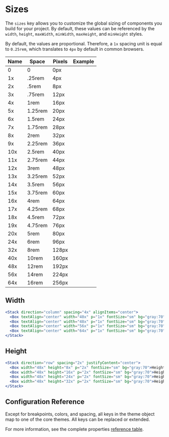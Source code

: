 
# Sizes
The `sizes` key allows you to customize the global sizing of components you build for your project. By default, these values can be referenced by the `width`, `height`, `maxWidth`, `minWidth`, `maxHeight`, and `minHeight` styles.

<ThemeParser theme="sizes" />

By default, the values are proportional. Therefore, a `1x` spacing unit is equal to `0.25rem`, which translates to `4px` by default in common browsers.

| Name | Space   | Pixels | Example                            |
| ---- | ------- | ------ | ---------------------------------- |
| 0    | 0       | 0px    | <Box bg="cyan:50" h="4x" w={0}/>   |
| 1x   | .25rem  | 4px    | <Box bg="cyan:50" h="4x" w="1x"/>  |
| 2x   | .5rem   | 8px    | <Box bg="cyan:50" h="4x" w="2x"/>  |
| 3x   | .75rem  | 12px   | <Box bg="cyan:50" h="4x" w="3x"/>  |
| 4x   | 1rem    | 16px   | <Box bg="cyan:50" h="4x" w="4x"/>  |
| 5x   | 1.25rem | 20px   | <Box bg="cyan:50" h="4x" w="5x"/>  |
| 6x   | 1.5rem  | 24px   | <Box bg="cyan:50" h="4x" w="6x"/>  |
| 7x   | 1.75rem | 28px   | <Box bg="cyan:50" h="4x" w="7x"/>  |
| 8x   | 2rem    | 32px   | <Box bg="cyan:50" h="4x" w="8x"/>  |
| 9x   | 2.25rem | 36px   | <Box bg="cyan:50" h="4x" w="9x"/>  |
| 10x  | 2.5rem  | 40px   | <Box bg="cyan:50" h="4x" w="10x"/> |
| 11x  | 2.75rem | 44px   | <Box bg="cyan:50" h="4x" w="11x"/> |
| 12x  | 3rem    | 48px   | <Box bg="cyan:50" h="4x" w="12x"/> |
| 13x  | 3.25rem | 52px   | <Box bg="cyan:50" h="4x" w="13x"/> |
| 14x  | 3.5rem  | 56px   | <Box bg="cyan:50" h="4x" w="14x"/> |
| 15x  | 3.75rem | 60px   | <Box bg="cyan:50" h="4x" w="15x"/> |
| 16x  | 4rem    | 64px   | <Box bg="cyan:50" h="4x" w="16x"/> |
| 17x  | 4.25rem | 68px   | <Box bg="cyan:50" h="4x" w="17x"/> |
| 18x  | 4.5rem  | 72px   | <Box bg="cyan:50" h="4x" w="18x"/> |
| 19x  | 4.75rem | 76px   | <Box bg="cyan:50" h="4x" w="19x"/> |
| 20x  | 5rem    | 80px   | <Box bg="cyan:50" h="4x" w="20x"/> |
| 24x  | 6rem    | 96px   | <Box bg="cyan:50" h="4x" w="24x"/> |
| 32x  | 8rem    | 128px  | <Box bg="cyan:50" h="4x" w="32x"/> |
| 40x  | 10rem   | 160px  | <Box bg="cyan:50" h="4x" w="40x"/> |
| 48x  | 12rem   | 192px  | <Box bg="cyan:50" h="4x" w="48x"/> |
| 56x  | 14rem   | 224px  | <Box bg="cyan:50" h="4x" w="56x"/> |
| 64x  | 16rem   | 256px  | <Box bg="cyan:50" h="4x" w="64x"/> |

## Width

```jsx
<Stack direction="column" spacing="4x" alignItems="center">
  <Box textAlign="center" width="40x" p="1x" fontSize="sm" bg="gray:70">Width 10rem(160px)</Box>
  <Box textAlign="center" width="48x" p="1x" fontSize="sm" bg="gray:70">Width 12rem(192px)</Box>
  <Box textAlign="center" width="56x" p="1x" fontSize="sm" bg="gray:70">Width 14rem(224px)</Box>
  <Box textAlign="center" width="64x" p="1x" fontSize="sm" bg="gray:70">Width 16rem(256px)</Box>
</Stack>
```

## Height

```jsx
<Stack direction="row" spacing="2x" justifyContent="center">
  <Box width="48x" height="8x" p="2x" fontSize="sm" bg="gray:70">Height 2rem(32px)</Box>
  <Box width="48x" height="16x" p="2x" fontSize="sm" bg="gray:70">Height 4rem(64px)</Box>
  <Box width="48x" height="24x" p="2x" fontSize="sm" bg="gray:70">Height 6rem(96px)</Box>
  <Box width="48x" height="32x" p="2x" fontSize="sm" bg="gray:70">Height 8rem(128px)</Box>
</Stack>
```

## Configuration Reference

Except for breakpoints, colors, and spacing, all keys in the theme object map to one of the core themes. All keys can be replaced or extended.

For more information, see the complete properties <a href="https://styled-system.com/table" target="_blank">reference table</a>.